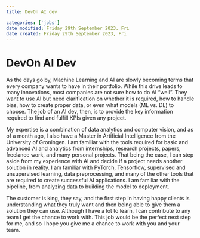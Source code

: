 ```yaml
---
title: DevOn AI dev

categories: ['jobs']
date modified: Friday 29th September 2023, Fri
date created: Friday 29th September 2023, Fri
---
```


# DevOn AI Dev



As the days go by, Machine Learning and AI are slowly becoming terms that every company wants to have in their portfolio. While this drive leads to many innovations, most companies are not sure how to do AI "well". They want to use AI but need clarification on whether it is required, how to handle bias, how to create proper data, or even what models (ML vs. DL) to choose. The job of an AI dev, then, is to provide the key information required to find and fulfill KPIs given any project. 

My expertise is a combination of data analytics and computer vision, and as of a month ago, I also have a Master in Artificial Intelligence from the University of Groningen. I am familiar with the tools required for basic and advanced AI and analytics from internships, research projects, papers, freelance work, and many personal projects. That being the case, I can step aside from my experience with AI and decide if a project needs another solution in reality. I am familiar with PyTorch, Tensorflow, supervised and unsupervised learning, data preprocessing, and many of the other tools that are required to create successful AI applications. I am familiar with the pipeline, from analyzing data to building the model to deployment.

The customer is king, they say, and the first step in having happy clients is understanding what they truly want and then being able to give them a solution they can use. Although I have a lot to learn, I can contribute to any team I get the chance to work with. This job would be the perfect next step for me, and so I hope you give me a chance to work with you and your team.
